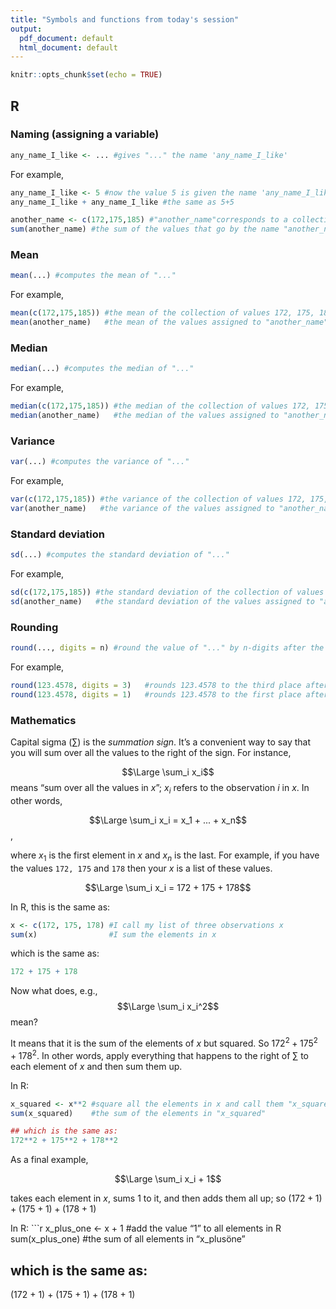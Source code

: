 ```yaml
---
title: "Symbols and functions from today's session"
output:
  pdf_document: default
  html_document: default
---
```


```r
knitr::opts_chunk$set(echo = TRUE)
```

## R 

### Naming (assigning a variable)

```r
any_name_I_like <- ... #gives "..." the name 'any_name_I_like'
```

For example,
```r
any_name_I_like <- 5 #now the value 5 is given the name 'any_name_I_like'
any_name_I_like + any_name_I_like #the same as 5+5
```

```r
another_name <- c(172,175,185) #"another_name"corresponds to a collection of three values
sum(another_name) #the sum of the values that go by the name "another_name"
```

### Mean

```r
mean(...) #computes the mean of "..."
```

For example,
```r
mean(c(172,175,185)) #the mean of the collection of values 172, 175, 185
mean(another_name)   #the mean of the values assigned to "another_name"
```

### Median

```r
median(...) #computes the median of "..."
```

For example,
```r
median(c(172,175,185)) #the median of the collection of values 172, 175, 185
median(another_name)   #the median of the values assigned to "another_name"
```

### Variance

```r
var(...) #computes the variance of "..."
```

For example, 
```r
var(c(172,175,185)) #the variance of the collection of values 172, 175, 185
var(another_name)   #the variance of the values assigned to "another_name"
```

### Standard deviation

```r
sd(...) #computes the standard deviation of "..."
```

For example,
```r
sd(c(172,175,185)) #the standard deviation of the collection of values 172, 175, 185
sd(another_name)   #the standard deviation of the values assigned to "another_name"
```

### Rounding

```r
round(..., digits = n) #round the value of "..." by n-digits after the comma
```

For example,
```r
round(123.4578, digits = 3)   #rounds 123.4578 to the third place after the comma
round(123.4578, digits = 1)   #rounds 123.4578 to the first place after the comma
```


### Mathematics
Capital sigma ($\sum$) is the *summation sign*. It's a convenient way to say that you will sum over all the values to the right of the sign. For instance,

$$\Large \sum_i x_i$$
means "sum over all the values in $x$"; $x_i$ refers to the observation $i$ in $x$. In other words, 

$$\Large \sum_i x_i = x_1 + ... + x_n$$,

where $x_1$ is the first element in $x$ and $x_n$ is the last. For example, if you have the values `172, 175` and `178` then your $x$ is a list of these values. 

$$\Large \sum_i x_i = 172 + 175 + 178$$

In R, this is the same as:

```r
x <- c(172, 175, 178) #I call my list of three observations x
sum(x)                #I sum the elements in x
```

which is the same as:
```r
172 + 175 + 178
```

Now what does, e.g., 
$$\Large \sum_i x_i^2$$ 
mean? 

It means that it is the sum of the elements of $x$ but squared. So $172^2 + 175^2 + 178^2$. In other words, apply everything that happens to the right of $\sum$ to each element of $x$ and then sum them up.

In R:
```r
x_squared <- x**2 #square all the elements in x and call them "x_squared"
sum(x_squared)    #the sum of the elements in "x_squared"

## which is the same as:
172**2 + 175**2 + 178**2
```

As a final example,

$$\Large \sum_i x_i + 1$$

takes each element in $x$, sums $1$ to it, and then adds them all up; so $(172 + 1) + (175 + 1) + (178 + 1)$

In R:
```r
x_plus_one <- x + 1 #add the value "1" to all elements in R
sum(x_plus_one)     #the sum of all elements in "x_plusöne"

## which is the same as:
(172 + 1) + (175 + 1) + (178 + 1)